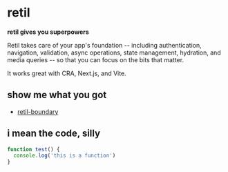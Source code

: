 
retil
=====

<div css={css`
  font-style: italic;
  margin-bottom: 2rem;
`}>

**retil gives you superpowers**

</div>

Retil takes care of your app's foundation -- including authentication, navigation, validation, async operations, state management, hydration, and media queries -- so that you can focus on the bits that matter.

It works great with CRA, Next.js, and Vite.


show me what you got
--------------------

- [retil-boundary](/packages/retil-boundary)


i mean the code, silly
----------------------

```js
function test() {
  console.log('this is a function')
}
```